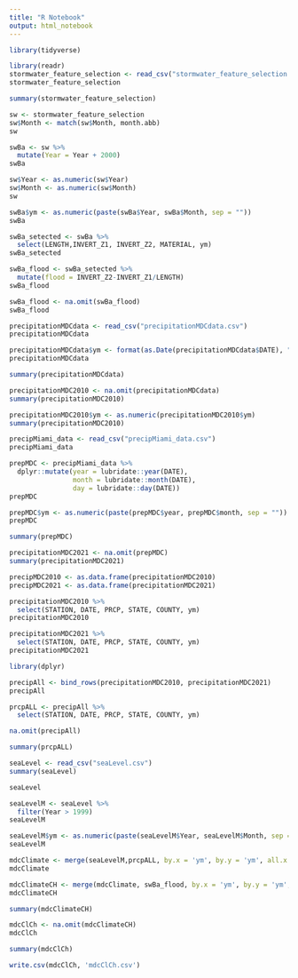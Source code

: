 ---
title: "R Notebook"
output: html_notebook
---
```{r}
library(tidyverse)
```

```{r}
library(readr)
stormwater_feature_selection <- read_csv("stormwater_feature_selection.csv")
stormwater_feature_selection
```

```{r}
summary(stormwater_feature_selection)
```

```{r}
sw <- stormwater_feature_selection 
sw$Month <- match(sw$Month, month.abb)
sw
```

```{r}
swBa <- sw %>% 
  mutate(Year = Year + 2000)
swBa
```
```{r}
sw$Year <- as.numeric(sw$Year)
sw$Month <- as.numeric(sw$Month)
sw
```

```{r}
swBa$ym <- as.numeric(paste(swBa$Year, swBa$Month, sep = ""))
swBa
```

```{r}
swBa_setected <- swBa %>% 
  select(LENGTH,INVERT_Z1, INVERT_Z2, MATERIAL, ym)
swBa_setected
```

```{r}
swBa_flood <- swBa_setected %>% 
  mutate(flood = INVERT_Z2-INVERT_Z1/LENGTH)
swBa_flood
```

```{r}
swBa_flood <- na.omit(swBa_flood)
swBa_flood
```

```{r}
precipitationMDCdata <- read_csv("precipitationMDCdata.csv")
precipitationMDCdata
```



```{r}
precipitationMDCdata$ym <- format(as.Date(precipitationMDCdata$DATE), "%Y%m")
precipitationMDCdata
```


```{r}
summary(precipitationMDCdata)
```

```{r}
precipitationMDC2010 <- na.omit(precipitationMDCdata)
summary(precipitationMDC2010)
```
```{r}
precipitationMDC2010$ym <- as.numeric(precipitationMDC2010$ym)
summary(precipitationMDC2010)
```



```{r}
precipMiami_data <- read_csv("precipMiami_data.csv")
precipMiami_data
```


```{r}
prepMDC <- precipMiami_data %>% 
  dplyr::mutate(year = lubridate::year(DATE),
                month = lubridate::month(DATE),
                day = lubridate::day(DATE))
prepMDC
```
```{r}
prepMDC$ym <- as.numeric(paste(prepMDC$year, prepMDC$month, sep = ""))
prepMDC
```

```{r}
summary(prepMDC)
```

```{r}
precipitationMDC2021 <- na.omit(prepMDC)
summary(precipitationMDC2021)
```

```{r}
precipMDC2010 <- as.data.frame(precipitationMDC2010)
precipMDC2021 <- as.data.frame(precipitationMDC2021)
```

```{r}
precipitationMDC2010 %>% 
  select(STATION, DATE, PRCP, STATE, COUNTY, ym)
precipitationMDC2010
```
```{r}
precipitationMDC2021 %>% 
  select(STATION, DATE, PRCP, STATE, COUNTY, ym)
precipitationMDC2021
```
```{r}
library(dplyr)
```

```{r}
precipAll <- bind_rows(precipitationMDC2010, precipitationMDC2021)
precipAll
```

```{r}
prcpALL <- precipAll %>% 
  select(STATION, DATE, PRCP, STATE, COUNTY, ym)
```

```{r}
na.omit(precipAll)
```


```{r}
summary(prcpALL)
```





```{r}
seaLevel <- read_csv("seaLevel.csv")
summary(seaLevel)
```

```{r}
seaLevel
```

```{r}
seaLevelM <- seaLevel %>% 
  filter(Year > 1999)
seaLevelM
```



```{r}
seaLevelM$ym <- as.numeric(paste(seaLevelM$Year, seaLevelM$Month, sep = ""))
seaLevelM
```


```{r}
mdcClimate <- merge(seaLevelM,prcpALL, by.x = 'ym', by.y = 'ym', all.x = TRUE, all.y = TRUE)
mdcClimate
```



```{r}
mdcClimateCH <- merge(mdcClimate, swBa_flood, by.x = 'ym', by.y = 'ym', all.x = TRUE, all.y = TRUE)
mdcClimateCH
```

```{r}
summary(mdcClimateCH)
```

```{r}
mdcClCh <- na.omit(mdcClimateCH)
mdcClCh
```

```{r}
summary(mdcClCh)
```

```{r}
write.csv(mdcClCh, 'mdcClCh.csv')
```

